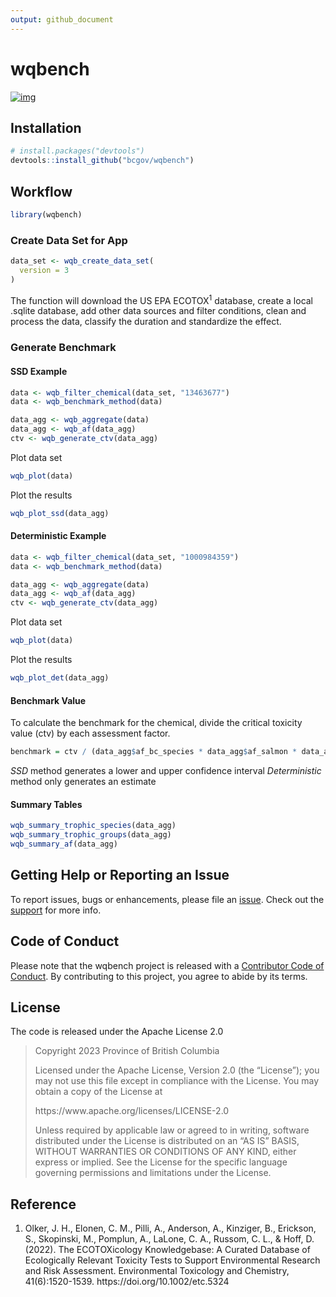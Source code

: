 ```yaml
---
output: github_document
---
```


# wqbench

<!-- badges: start -->
[![img](https://img.shields.io/badge/Lifecycle-Experimental-339999)](https://github.com/bcgov/repomountie/blob/master/doc/lifecycle-badges.md)
<!-- badges: end -->

## Installation

```r
# install.packages("devtools")
devtools::install_github("bcgov/wqbench")
```


## Workflow

``` r
library(wqbench)
```

### Create Data Set for App

```r
data_set <- wqb_create_data_set(
  version = 3
)
```

The function will download the US EPA ECOTOX<sup>1</sup> database, create a local .sqlite database, add other data sources and filter conditions, clean and process the data, classify the duration and standardize the effect.

### Generate Benchmark

#### SSD Example

```r
data <- wqb_filter_chemical(data_set, "13463677")
data <- wqb_benchmark_method(data)

data_agg <- wqb_aggregate(data) 
data_agg <- wqb_af(data_agg)
ctv <- wqb_generate_ctv(data_agg)
```

Plot data set

```r
wqb_plot(data)
```

Plot the results
```r
wqb_plot_ssd(data_agg)
```

#### Deterministic Example

```r
data <- wqb_filter_chemical(data_set, "1000984359")
data <- wqb_benchmark_method(data)

data_agg <- wqb_aggregate(data) 
data_agg <- wqb_af(data_agg)
ctv <- wqb_generate_ctv(data_agg)
```

Plot data set

```r
wqb_plot(data)
```

Plot the results
```r
wqb_plot_det(data_agg)
```

#### Benchmark Value

To calculate the benchmark for the chemical, divide the critical toxicity value (ctv) by each assessment factor. 
```r
benchmark = ctv / (data_agg$af_bc_species * data_agg$af_salmon * data_agg$af_planktonic *data_agg$af_variation)
```

*SSD* method generates a lower and upper confidence interval
*Deterministic* method only generates an estimate

#### Summary Tables

```r
wqb_summary_trophic_species(data_agg)
wqb_summary_trophic_groups(data_agg)
wqb_summary_af(data_agg)
```

## Getting Help or Reporting an Issue

To report issues, bugs or enhancements, please file an [issue](https://github.com/bcgov/wqbench/issues). 
Check out the [support](https://github.com/bcgov/wqbench/blob/main/.github/SUPPORT.md) for more info. 

## Code of Conduct

Please note that the wqbench project is released with a [Contributor Code of Conduct](https://contributor-covenant.org/version/2/1/CODE_OF_CONDUCT.html). 
By contributing to this project, you agree to abide by its terms.

## License 

The code is released under the Apache License 2.0

> Copyright 2023 Province of British Columbia
> 
> Licensed under the Apache License, Version 2.0 (the "License");
> you may not use this file except in compliance with the License.
> You may obtain a copy of the License at 
> 
> https://www.apache.org/licenses/LICENSE-2.0
> 
> Unless required by applicable law or agreed to in writing, software
> distributed under the License is distributed on an "AS IS" BASIS,
> WITHOUT WARRANTIES OR CONDITIONS OF ANY KIND, either express or implied.
> See the License for the specific language governing permissions and
> limitations under the License.

## Reference

1. Olker, J. H., Elonen, C. M., Pilli, A., Anderson, A., Kinziger, B., Erickson, S., Skopinski, M., Pomplun, A., LaLone, C. A., Russom, C. L., & Hoff, D. (2022). The ECOTOXicology Knowledgebase: A Curated Database of Ecologically Relevant Toxicity Tests to Support Environmental Research and Risk Assessment. Environmental Toxicology and Chemistry, 41(6):1520-1539. https://doi.org/10.1002/etc.5324